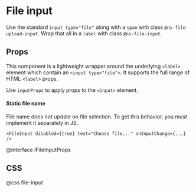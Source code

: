 # File input

Use the standard `input type="file"` along with a `span` with class `@ns-file-upload-input`.
Wrap that all in a `label` with class `@ns-file-input`.

## Props

This component is a lightweight wrapper around the underlying `<label>` element
which contain an `<input type="file">`. It supports the full range of HTML `<label>` props.

Use `inputProps` to apply props to the `<input>` element.

<div class="@ns-callout @ns-intent-warning @ns-icon-warning-sign">
    <h4 class="@ns-heading">Static file name</h4>
    File name does not update on file selection. To get this behavior,
    you must implement it separately in JS.
</div>

```tsx
<FileInput disabled={true} text="Choose file..." onInputChange={...} />
```

@interface IFileInputProps

## CSS

@css file-input
